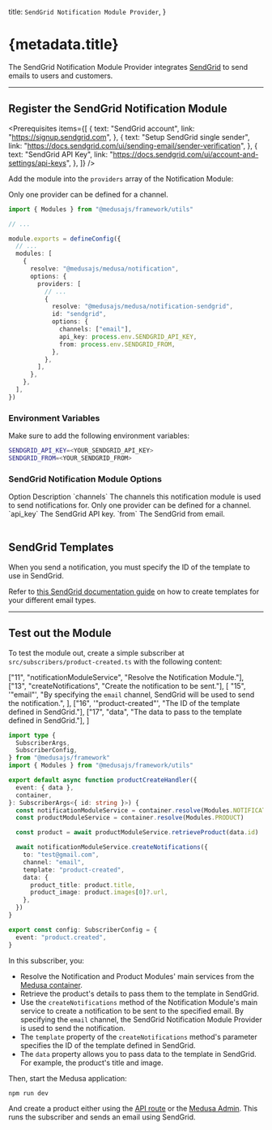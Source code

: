 
  title: `SendGrid Notification Module Provider`,
}

# {metadata.title}

The SendGrid Notification Module Provider integrates [SendGrid](https://sendgrid.com) to send emails to users and customers.

---

## Register the SendGrid Notification Module

<Prerequisites
  items={[
    {
      text: "SendGrid account",
      link: "https://signup.sendgrid.com",
    },
    {
      text: "Setup SendGrid single sender",
      link: "https://docs.sendgrid.com/ui/sending-email/sender-verification",
    },
    {
      text: "SendGrid API Key",
      link: "https://docs.sendgrid.com/ui/account-and-settings/api-keys",
    },
  ]}
/>

Add the module into the `providers` array of the Notification Module:

<Note>

Only one provider can be defined for a channel.

</Note>

```ts title="medusa-config.ts"
import { Modules } from "@medusajs/framework/utils"

// ...

module.exports = defineConfig({
  // ...
  modules: [
    {
      resolve: "@medusajs/medusa/notification",
      options: {
        providers: [
          // ...
          {
            resolve: "@medusajs/medusa/notification-sendgrid",
            id: "sendgrid",
            options: {
              channels: ["email"],
              api_key: process.env.SENDGRID_API_KEY,
              from: process.env.SENDGRID_FROM,
            },
          },
        ],
      },
    },
  ],
})
```

### Environment Variables

Make sure to add the following environment variables:

```bash
SENDGRID_API_KEY=<YOUR_SENDGRID_API_KEY>
SENDGRID_FROM=<YOUR_SENDGRID_FROM>
```

### SendGrid Notification Module Options

<Table>
  <Table.Header>
    <Table.Row>
      <Table.HeaderCell>Option</Table.HeaderCell>
      <Table.HeaderCell>Description</Table.HeaderCell>
    </Table.Row>
  </Table.Header>
  <Table.Body>
    <Table.Row>
      <Table.Cell>`channels`</Table.Cell>
      <Table.Cell>
        The channels this notification module is used to send notifications for.
        Only one provider can be defined for a channel.
      </Table.Cell>
    </Table.Row>
    <Table.Row>
      <Table.Cell>`api_key`</Table.Cell>
      <Table.Cell>The SendGrid API key.</Table.Cell>
    </Table.Row>
    <Table.Row>
      <Table.Cell>`from`</Table.Cell>
      <Table.Cell>The SendGrid from email.</Table.Cell>
    </Table.Row>
  </Table.Body>
</Table>

## SendGrid Templates

When you send a notification, you must specify the ID of the template to use in SendGrid.

Refer to [this SendGrid documentation guide](https://docs.sendgrid.com/ui/sending-email/how-to-send-an-email-with-dynamic-templates) on how to create templates for your different email types.

---

## Test out the Module

To test the module out, create a simple subscriber at `src/subscribers/product-created.ts` with the following content:

  ["11", "notificationModuleService", "Resolve the Notification Module."],
  ["13", "createNotifications", "Create the notification to be sent."],
  [
    "15",
    '"email"',
    "By specifying the `email` channel, SendGrid will be used to send the notification.",
  ],
  ["16", '"product-created"', "The ID of the template defined in SendGrid."],
  ["17", "data", "The data to pass to the template defined in SendGrid."],
]

```ts title="src/subscribers/product-created.ts" highlights={highlights} collapsibleLines="1-7" expandButtonLabel="Show Imports"
import type {
  SubscriberArgs,
  SubscriberConfig,
} from "@medusajs/framework"
import { Modules } from "@medusajs/framework/utils"

export default async function productCreateHandler({
  event: { data },
  container,
}: SubscriberArgs<{ id: string }>) {
  const notificationModuleService = container.resolve(Modules.NOTIFICATION)
  const productModuleService = container.resolve(Modules.PRODUCT)

  const product = await productModuleService.retrieveProduct(data.id)

  await notificationModuleService.createNotifications({
    to: "test@gmail.com",
    channel: "email",
    template: "product-created",
    data: {
      product_title: product.title,
      product_image: product.images[0]?.url,
    },
  })
}

export const config: SubscriberConfig = {
  event: "product.created",
}
```

In this subscriber, you:

- Resolve the Notification and Product Modules' main services from the [Medusa container](!docs!/learn/fundamentals/medusa-container).
- Retrieve the product's details to pass them to the template in SendGrid.
- Use the `createNotifications` method of the Notification Module's main service to create a notification to be sent to the specified email. By specifying the `email` channel, the SendGrid Notification Module Provider is used to send the notification.
- The `template` property of the `createNotifications` method's parameter specifies the ID of the template defined in SendGrid.
- The `data` property allows you to pass data to the template in SendGrid. For example, the product's title and image.

Then, start the Medusa application:

```bash npm2yarn
npm run dev
```

And create a product either using the [API route](!api!/admin#products_postproducts) or the [Medusa Admin](!user-guide!/products/create). This runs the subscriber and sends an email using SendGrid.
